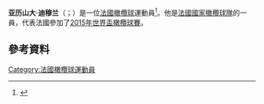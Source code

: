 {{blpsources|time=2015-11-21T16:40:23+00:00}}
{{expand|time=2015-11-21T16:40:23+00:00}}
'''亚历山大·迪穆兰'''（{{lang-fr|Alexandre Dumoulin}}；{{bd|1989年|8月24日}}）是一位[[法國|法國]][[橄欖球|橄欖球]]運動員<ref>{{citeweb|url=http://www.bbc.com/sport/0/rugby-union/30832205|title=Six Nations 2015: Noa Nakaitaci named in France squad|date=15 January 2015|work=BBC Sport|accessdate=16 January 2015|archive-date=2015-10-20|archive-url=https://web.archive.org/web/20151020025008/http://www.bbc.com/sport/0/rugby-union/30832205|dead-url=no}}</ref>。他是[[法國國家橄欖球隊|法國國家橄欖球隊]]的一員，代表法國參加了[[2015年世界盃橄欖球賽|2015年世界盃橄欖球賽]]。

==參考資料==
{{Reflist}}
[[Category:法國橄欖球運動員|Category:法國橄欖球運動員]]